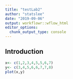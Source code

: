 ```yaml
---
title: "testLab2"
author: "statslee"
date: "2019-09-06"
output: workflowr::wflow_html
editor_options:
  chunk_output_type: console
---
```


## Introduction

```r
x<- c(1,2,3,4,5,5,6,7)
y<- c(3,4,5,6,6,7,7,8)
plot(x,y)
```

